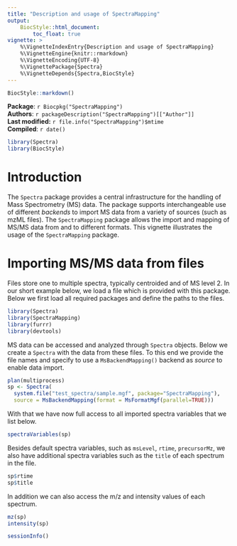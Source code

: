 ```yaml
---
title: "Description and usage of SpectraMapping"
output:
    BiocStyle::html_document:
        toc_float: true
vignette: >
    %\VignetteIndexEntry{Description and usage of SpectraMapping}
    %\VignetteEngine{knitr::rmarkdown}
    %\VignetteEncoding{UTF-8}
    %\VignettePackage{Spectra}
    %\VignetteDepends{Spectra,BiocStyle}
---
```


```r
BiocStyle::markdown()
```

**Package**: `r Biocpkg("SpectraMapping")`<br />
**Authors**: `r packageDescription("SpectraMapping")[["Author"]] `<br />
**Last modified:** `r file.info("SpectraMapping")$mtime`<br />
**Compiled**: `r date()`

```r
library(Spectra)
library(BiocStyle)
```

# Introduction

The `Spectra` package provides a central infrastructure for the
handling of Mass Spectrometry (MS) data. The package supports
interchangeable use of different *backends* to import MS data from a
variety of sources (such as mzML files). The `SpectraMapping` package
allows the import and mapping of MS/MS data from and to different formats.
This vignette illustrates the usage of the `SpectraMapping`
package.

# Importing MS/MS data from files

Files store one to multiple spectra, typically centroided and of
MS level 2. In our short example below, we load a file which is
provided with this package. Below we first load all required packages
and define the paths to the files.

```r
library(Spectra)
library(SpectraMapping)
library(furrr)
library(devtools)


```

MS data can be accessed and analyzed through `Spectra` objects. Below
we create a `Spectra` with the data from these files. To this end
we provide the file names and specify to use a `MsBackendMapping()`
backend as *source* to enable data import.

```r

plan(multiprocess)
sp <- Spectra(
  system.file("test_spectra/sample.mgf", package="SpectraMapping"),
  source = MsBackendMapping(format = MsFormatMgf(parallel=TRUE)))

```

With that we have now full access to all imported spectra variables
that we list below.


```r
spectraVariables(sp)
```

Besides default spectra variables, such as `msLevel`, `rtime`,
`precursorMz`, we also have additional spectra variables such as the
`title` of each spectrum in the file.

```r
sp$rtime
sp$title
```

In addition we can also access the m/z and intensity values of each
spectrum.

```r
mz(sp)
intensity(sp)
```


```r
sessionInfo()
```
